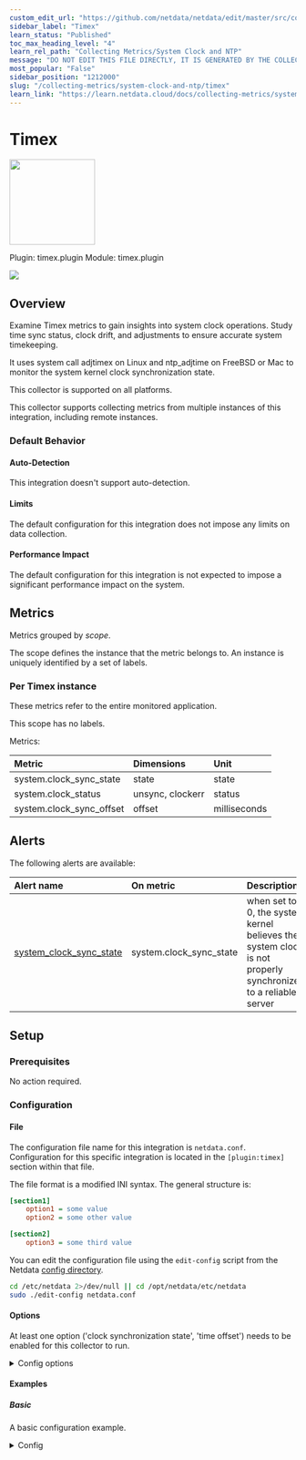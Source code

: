 ```yaml
---
custom_edit_url: "https://github.com/netdata/netdata/edit/master/src/collectors/timex.plugin/metadata.yaml"
sidebar_label: "Timex"
learn_status: "Published"
toc_max_heading_level: "4"
learn_rel_path: "Collecting Metrics/System Clock and NTP"
message: "DO NOT EDIT THIS FILE DIRECTLY, IT IS GENERATED BY THE COLLECTOR'S metadata.yaml FILE"
most_popular: "False"
sidebar_position: "1212000"
slug: "/collecting-metrics/system-clock-and-ntp/timex"
learn_link: "https://learn.netdata.cloud/docs/collecting-metrics/system-clock-and-ntp/timex"
---
```



# Timex


<img src="https://netdata.cloud/img/syslog.png" width="150"/>


Plugin: timex.plugin
Module: timex.plugin

<img src="https://img.shields.io/badge/maintained%20by-Netdata-%2300ab44" />

## Overview

Examine Timex metrics to gain insights into system clock operations. Study time sync status, clock drift, and adjustments to ensure accurate system timekeeping.

It uses system call adjtimex on Linux and ntp_adjtime on FreeBSD or Mac to monitor the system kernel clock synchronization state.

This collector is supported on all platforms.

This collector supports collecting metrics from multiple instances of this integration, including remote instances.


### Default Behavior

#### Auto-Detection

This integration doesn't support auto-detection.

#### Limits

The default configuration for this integration does not impose any limits on data collection.

#### Performance Impact

The default configuration for this integration is not expected to impose a significant performance impact on the system.


## Metrics

Metrics grouped by *scope*.

The scope defines the instance that the metric belongs to. An instance is uniquely identified by a set of labels.



### Per Timex instance

These metrics refer to the entire monitored application.

This scope has no labels.

Metrics:

| Metric | Dimensions | Unit |
|:------|:----------|:----|
| system.clock_sync_state | state | state |
| system.clock_status | unsync, clockerr | status |
| system.clock_sync_offset | offset | milliseconds |



## Alerts


The following alerts are available:

| Alert name  | On metric | Description |
|:------------|:----------|:------------|
| [ system_clock_sync_state ](https://github.com/netdata/netdata/blob/master/src/health/health.d/timex.conf) | system.clock_sync_state | when set to 0, the system kernel believes the system clock is not properly synchronized to a reliable server |


## Setup

### Prerequisites

No action required.

### Configuration

#### File

The configuration file name for this integration is `netdata.conf`.
Configuration for this specific integration is located in the `[plugin:timex]` section within that file.

The file format is a modified INI syntax. The general structure is:

```ini
[section1]
    option1 = some value
    option2 = some other value

[section2]
    option3 = some third value
```
You can edit the configuration file using the `edit-config` script from the
Netdata [config directory](/docs/netdata-agent/configuration#the-netdata-config-directory).

```bash
cd /etc/netdata 2>/dev/null || cd /opt/netdata/etc/netdata
sudo ./edit-config netdata.conf
```
#### Options

At least one option ('clock synchronization state', 'time offset') needs to be enabled for this collector to run.

<details><summary>Config options</summary>

| Name | Description | Default | Required |
|:----|:-----------|:-------|:--------:|
| update every | Data collection frequency. | 1 | no |
| clock synchronization state | Make chart showing system clock synchronization state. | yes | yes |
| time offset | Make chart showing computed time offset between local system and reference clock | yes | yes |

</details>

#### Examples

##### Basic

A basic configuration example.

<details><summary>Config</summary>

```yaml
[plugin:timex]
  update every = 1
  clock synchronization state = yes
  time offset = yes

```
</details>


